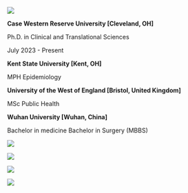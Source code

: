 
![](education.jpg)

**Case Western Reserve University [Cleveland, OH]**

Ph.D. in Clinical and Translational Sciences

July 2023 - Present

**Kent State University [Kent, OH]**

MPH Epidemiology

**University of the West of England [Bristol, United Kingdom]**

MSc Public Health

**Wuhan University [Wuhan, China]**

Bachelor in medicine Bachelor in Surgery (MBBS)

::: {layout-ncol=2}

![](gandalf_image_1.jpeg)

![](gandalf_image_2.jpg)

![](gandalf_image_3.png)

![](gandalf_image_4.png)

:::
